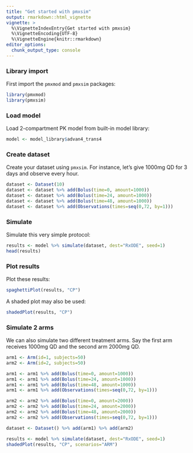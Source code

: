 ```yaml
---
title: "Get started with pmxsim"
output: rmarkdown::html_vignette
vignette: >
  %\VignetteIndexEntry{Get started with pmxsim}
  %\VignetteEncoding{UTF-8}
  %\VignetteEngine{knitr::rmarkdown}
editor_options: 
  chunk_output_type: console
---
```


### Library import

First import the `pmxmod` and `pmxsim` packages:

```r
library(pmxmod)
library(pmxsim)
```

### Load model

Load 2-compartment PK model from built-in model library:

```r
model <- model_library$advan4_trans4
```

### Create dataset

Create your dataset using `pmxsim`. For instance, let's give 1000mg QD for 3 days and observe every hour.

```r
dataset <- Dataset(10)
dataset <- dataset %>% add(Bolus(time=0, amount=1000))
dataset <- dataset %>% add(Bolus(time=24, amount=1000))
dataset <- dataset %>% add(Bolus(time=48, amount=1000))
dataset <- dataset %>% add(Observations(times=seq(0,72, by=1)))
```

### Simulate

Simulate this very simple protocol:

```r
results <- model %>% simulate(dataset, dest="RxODE", seed=1)
head(results)
```

### Plot results

Plot these results:

```r
spaghettiPlot(results, "CP")
```

A shaded plot may also be used:

```r
shadedPlot(results, "CP")
```

### Simulate 2 arms

We can also simulate two different treatment arms. Say the first arm receives 1000mg QD and the second arm 2000mg QD.

```r
arm1 <- Arm(id=1, subjects=50)
arm2 <- Arm(id=2, subjects=50)

arm1 <- arm1 %>% add(Bolus(time=0, amount=1000))
arm1 <- arm1 %>% add(Bolus(time=24, amount=1000))
arm1 <- arm1 %>% add(Bolus(time=48, amount=1000))
arm1 <- arm1 %>% add(Observations(times=seq(0,72, by=1)))

arm2 <- arm2 %>% add(Bolus(time=0, amount=2000))
arm2 <- arm2 %>% add(Bolus(time=24, amount=2000))
arm2 <- arm2 %>% add(Bolus(time=48, amount=2000))
arm2 <- arm2 %>% add(Observations(times=seq(0,72, by=1)))

dataset <- Dataset() %>% add(arm1) %>% add(arm2)

results <- model %>% simulate(dataset, dest="RxODE", seed=1)
shadedPlot(results, "CP", scenarios="ARM")
```
